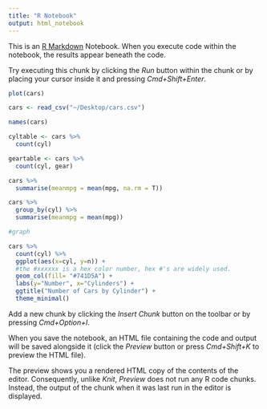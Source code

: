 ```yaml
---
title: "R Notebook"
output: html_notebook
---
```


This is an [R Markdown](http://rmarkdown.rstudio.com) Notebook. When you execute code within the notebook, the results appear beneath the code. 

Try executing this chunk by clicking the *Run* button within the chunk or by placing your cursor inside it and pressing *Cmd+Shift+Enter*. 

```r
plot(cars)
```

```r
cars <- read_csv("~/Desktop/cars.csv")

names(cars)

cyltable <- cars %>%
  count(cyl)

geartable <- cars %>% 
  count(cyl, gear)

cars %>% 
  summarise(meanmpg = mean(mpg, na.rm = T))

cars %>% 
  group_by(cyl) %>% 
  summarise(meanmpg = mean(mpg))

#graph

cars %>% 
  count(cyl) %>% 
  ggplot(aes(x=cyl, y=n)) +
  #the #xxxxxx is a hex color number, hex #'s are widely used.
  geom_col(fill= "#741D5A") + 
  labs(y="Number", x="Cylinders") +
  ggtitle("Number of Cars by Cylinder") +
  theme_minimal()


```

Add a new chunk by clicking the *Insert Chunk* button on the toolbar or by pressing *Cmd+Option+I*.

When you save the notebook, an HTML file containing the code and output will be saved alongside it (click the *Preview* button or press *Cmd+Shift+K* to preview the HTML file). 

The preview shows you a rendered HTML copy of the contents of the editor. Consequently, unlike *Knit*, *Preview* does not run any R code chunks. Instead, the output of the chunk when it was last run in the editor is displayed.

